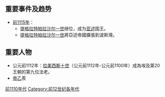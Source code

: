 {{Unreferenced|time=2018-06-30T11:27:51+00:00}}
{{DecadeTOC|-1119}}

==重要事件及趋势==
*[[前1115年|前1115年]]：
**[[提格拉特帕拉沙尔一世|提格拉特帕拉沙尔一世]]继位，成为[[亚述|亚述]]国王。
**[[提格拉特帕拉沙尔一世|提格拉特帕拉沙尔一世]]將亞述帝國擴張到波斯灣。

==重要人物==
*公元前1112年：[[拉美西斯十世|拉美西斯十世]]（公元前1112年-公元前1100年）成為埃及第20王朝的第九位法老。
*[[帝乙|帝乙]]羨

{{世紀|-12}}

[[Category:前1110年代|]]
[[Category:前12世纪各年代|Category:前12世纪各年代]]